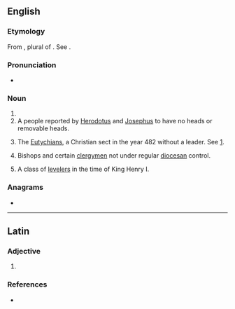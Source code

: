 ==English==

===Etymology===
From {{der|en|LL.|-}}, plural of {{der|en|la|acephalus}}. See {{m|en|acephal}}.

===Pronunciation===
* {{a|UK}} {{IPA|en|/ɑːˈsɛf.æ.lɪi/}}

===Noun===
{{head|en|noun form}}

# {{plural of|en|acephalus}}
# A people reported by [[Herodotus]] and [[Josephus]] to have no heads or removable heads.
# {{lb|en|ecclesiastical history}} The [[Eutychian]]s, a Christian sect in the year 482 without a leader. See [http://www.newadvent.org/cathen/01100c.htm].
# {{lb|en|ecclesiastical history}} Bishops and certain [[clergymen]] not under regular [[diocesan]] control.
# A class of [[leveler]]s in the time of King Henry I.

===Anagrams===
* {{anagrams|en|a=aacehilp|phacelia}}

----

==Latin==

===Adjective===
{{la-adj-form|acephalī}}

# {{inflection of|la|acephalus||nom//voc|m|p|;|gen|m//n|s}}

===References===
* {{R:du Cange}}